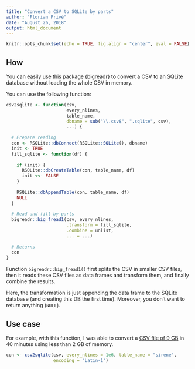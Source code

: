 ```yaml
---
title: "Convert a CSV to SQLite by parts"
author: "Florian Privé"
date: "August 26, 2018"
output: html_document
---
```


```r
knitr::opts_chunk$set(echo = TRUE, fig.align = "center", eval = FALSE)
```

## How

You can easily use this package {bigreadr} to convert a CSV to an SQLite database without loading the whole CSV in memory.

You can use the following function:

```r
csv2sqlite <- function(csv,
                       every_nlines,
                       table_name,
                       dbname = sub("\\.csv$", ".sqlite", csv),
                       ...) {
  
  # Prepare reading
  con <- RSQLite::dbConnect(RSQLite::SQLite(), dbname)
  init <- TRUE
  fill_sqlite <- function(df) {
    
    if (init) {
      RSQLite::dbCreateTable(con, table_name, df)
      init <<- FALSE
    }
    
    RSQLite::dbAppendTable(con, table_name, df)
    NULL
  }
  
  # Read and fill by parts
  bigreadr::big_fread1(csv, every_nlines,
                       .transform = fill_sqlite,
                       .combine = unlist,
                       ... = ...)
  
  # Returns
  con
}
```

Function `bigreadr::big_fread1()` first splits the CSV in smaller CSV files, then it reads these CSV files as data frames and transform them, and finally combine the results.

Here, the transformation is just appending the data frame to the SQLite database (and creating this DB the first time). Moreover, you don't want to return anything (`NULL`).

## Use case

For example, with this function, I was able to convert a [CSV file of 9 GB](https://www.data.gouv.fr/fr/datasets/base-sirene-des-entreprises-et-de-leurs-etablissements-siren-siret/) in 40 minutes using less than 2 GB of memory.

```r
con <- csv2sqlite(csv, every_nlines = 1e6, table_name = "sirene",
                  encoding = "Latin-1")
```

